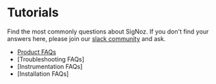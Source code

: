 # Tutorials

Find the most commonly questions about SigNoz. If you don't find your answers here, please join our [slack community](https://signoz.io/slack) and ask. 

- [Product FAQs](data/docs/faqs/installation.mdx)
- [Troubleshooting FAQs]
- [Instrumentation FAQs]
- [Installation FAQs]